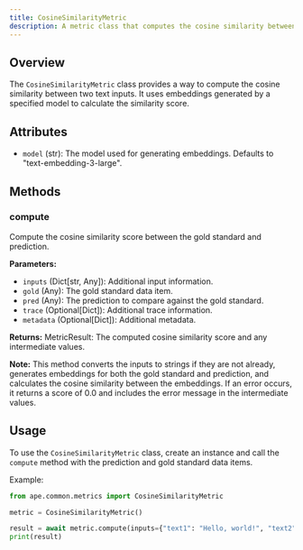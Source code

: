 ```yaml
---
title: CosineSimilarityMetric
description: A metric class that computes the cosine similarity between two text inputs.
---
```


## Overview

The `CosineSimilarityMetric` class provides a way to compute the cosine similarity between two text inputs. It uses embeddings generated by a specified model to calculate the similarity score.

## Attributes

- `model` (str): The model used for generating embeddings. Defaults to "text-embedding-3-large".

## Methods

### compute

Compute the cosine similarity score between the gold standard and prediction.

**Parameters:**

- `inputs` (Dict[str, Any]): Additional input information.
- `gold` (Any): The gold standard data item.
- `pred` (Any): The prediction to compare against the gold standard.
- `trace` (Optional[Dict]): Additional trace information.
- `metadata` (Optional[Dict]): Additional metadata.

**Returns:**
MetricResult: The computed cosine similarity score and any intermediate values.

**Note:**
This method converts the inputs to strings if they are not already, generates embeddings for both the gold standard and prediction, and calculates the cosine similarity between the embeddings. If an error occurs, it returns a score of 0.0 and includes the error message in the intermediate values.

## Usage

To use the `CosineSimilarityMetric` class, create an instance and call the `compute` method with the prediction and gold standard data items.

Example:

```python
from ape.common.metrics import CosineSimilarityMetric

metric = CosineSimilarityMetric()

result = await metric.compute(inputs={"text1": "Hello, world!", "text2": "Greetings from the cosmos!"}, gold="Hello, world!", pred="Greetings from the cosmos!")
print(result)
```
